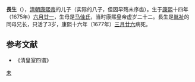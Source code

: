 '''長生'''（{{bd|1675年||1677年|catIdx=A}}），[[清朝|清朝]][[康熙帝|康熙帝]]的儿子（实际的八子，但因早殇未序齿）。生于[[康熙|康熙]]十四年（1675年）[[六月廿一|六月廿一]]，生母是[[荣妃_(康熙帝)|马佳氏]]，当时康熙皇帝虚岁二十二。長生是[[胤祉|胤祉]]的同母兄长，只活了3岁，康熙十六年（1677年）[[三月廿六|三月廿六]]病死。

==参考文献==
*《清皇室四谱》

[[Category:清圣祖皇子|未]]
